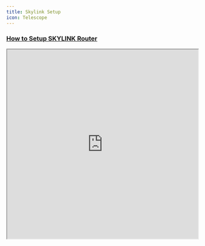 ```yaml
---
title: Skylink Setup
icon: Telescope
---
```


### [How to Setup SKYLINK Router](https://huly.app/guest/inferno-67e78ec9-2ed453bcab-6f5fe6?token=eyJ0eXAiOiJKV1QiLCJhbGciOiJIUzI1NiJ9.eyJsaW5rSWQiOiI2N2YwZGQyNGY0ODQ0ZTJjMzE3ZDI3MjAiLCJndWVzdCI6InRydWUiLCJlbWFpbCI6IiNndWVzdEBoYy5lbmdpbmVlcmluZyIsIndvcmtzcGFjZSI6InctZ2l0aHVibWZhcmFiLWluZmVybm8tNjdlNzhlYzktMmVkNDUzYmNhYi02ZjVmZTUifQ.WQh8daT6qjH8ftqqXyUfv_MlKljjJKt8pvPnLoBeSzo)

<iframe 
  src="https://huly.app/guest/inferno-67e78ec9-2ed453bcab-6f5fe6?token=eyJ0eXAiOiJKV1QiLCJhbGciOiJIUzI1NiJ9.eyJsaW5rSWQiOiI2N2YwZGQyNGY0ODQ0ZTJjMzE3ZDI3MjAiLCJndWVzdCI6InRydWUiLCJlbWFpbCI6IiNndWVzdEBoYy5lbmdpbmVlcmluZyIsIndvcmtzcGFjZSI6InctZ2l0aHVibWZhcmFiLWluZmVybm8tNjdlNzhlYzktMmVkNDUzYmNhYi02ZjVmZTUifQ.WQh8daT6qjH8ftqqXyUfv_MlKljjJKt8pvPnLoBeSzo" 
  width="100%" 
  height="500" 
  style={{ border: "none" }} 
  title="How to Setup Skylink Router"
/>





